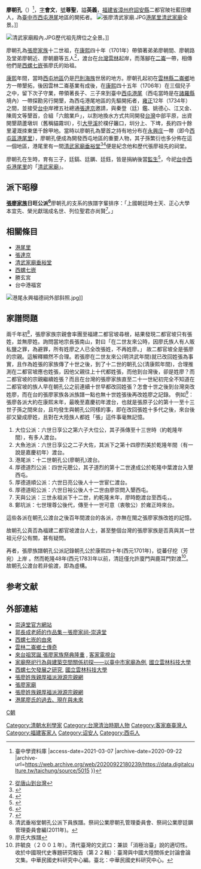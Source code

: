 {{東亞男性歷史人物
|名稱 = 廖朝孔
|字 = 會文
|國家 = 大清
|號 =尊聖
|法號 =
|院號 =
|其他名號 =
|出生日期 = [[康熙|康熙]]十七年正月二十一日<br>（1678年2月12日）
|出生地點 = [[福建省_(清)|福建省]][[漳州府|漳州府]][[詔安縣|詔安縣]]官陂社
|婚年 =
|逝世年 = 乾隆元年五月十七日<br>（1736年6月25日）
|逝世地 = 
|諡號 = 英義
|墳墓 = 
|祠廟 = [[臺中市|臺中市]][[西屯區|西屯區]]港尾里[[清武家廟垂裕堂|清武家廟垂裕堂]] <br />
           [[雲林縣|雲林縣]][[二崙鄉|二崙鄉]]垂裕堂
|世系 = [[張廖姓|張廖]]六世日旺公一派
|父親 = 廖國蔥
|母親 = 林晚娘
|元配 = 
|正室 = 
|妻 = 
|繼室 = 
|平妻 = 
|側室 = 
|兄弟 = 廖朝間、廖朝路
|子 = 廖廷鎬、廖廷𨯵、廖廷鈺
|出身 = 
|功名 = 
|經歷 = 
|著作 = 
|注釋 = 
}}

'''廖朝孔'''（{{bd|1678年|2月12日|1736年|6月25日}}）<ref>{{Cite web |url=https://data.digitalculture.tw/taichung/source/5015 |title=臺中客家文庫專書－大臺中客家人足跡{{!}} 臺中學資料庫 |access-date=2021-03-07 |archive-date=2020-09-22 |archive-url=https://web.archive.org/web/20200922180239/https://data.digitalculture.tw/taichung/source/5015 }}</ref>，[[表字|字]]'''會文'''，[[號|號]]'''尊聖'''，謚'''英義'''，[[福建省_(清)|福建省]][[漳州府|漳州府]][[詔安縣|詔安縣]]二都官陂社藍田樓人，為[[臺中市|臺中市]][[西屯區|西屯]][[港尾里_(臺中市)|港尾]]地區的開拓者。
[[File:張廖清武家廟.JPG|thumb]][[港尾里|港尾里]][[清武家廟|清武家廟]]全景。]]

[[File:清武家廟殿內.JPG|thumb]]歷代祖先牌位之全景。]]

廖朝孔為[[張廖家族|張廖家族]]十二世祖，在[[康熙|康熙]]四十年（1701年）帶領著弟弟廖朝間、廖朝路及堂弟廖朝近、廖朝廳等五人<ref>[http://archives.hakka.gov.tw/blog/badsikan/articleAction.do?method=doViewBlogArticle&articleId=MjkxNzk= 從唐山到台灣]{{Dead link|date=2020年2月 |bot=InternetArchiveBot |fix-attempted=yes }}</ref>，渡台在[[台灣|台灣]][[雲林|雲林]]起岸，而落腳在[[二崙鄉|二崙]]一帶，相傳他們是[[西螺七嵌|西螺七嵌]]張廖氏的始祖。

[[康熙|康熙]]年間，當時[[西屯區|西屯地區]]仍是[[巴則海族|巴則海族]]世居的地方。廖朝孔起初在[[雲林縣|雲林縣]][[二崙鄉|二崙鄉]]地方一帶墾拓，後因雲林二崙基業有成後，在[[康熙|康熙]]四十五年（1706年）在三個兒子之中，留下次子守業，帶領著長子、三子來到臺中[[西屯區|西屯]][[港尾里_(臺中市)|港尾]]（西屯當時是在[[諸羅縣|諸羅縣]]境內）一帶探勘另行開墾，為西屯港尾地區的先驅開拓者，[[雍正|雍正]]12年（1734年）之間，並接受[[台中|台中]]岸裡五社總通[[張達京|張達京]]邀請，與秦登（廷）鑑、姚德心、江又金、陳周文等墾首，合組「六館業戶」，以割地換水方式共同開發[[台灣|台灣]]中部平原，出資開墾葫蘆墩圳（舊稱貓霧圳），引[[大甲溪|大甲溪]]於樸仔籬口，圳分上、下埤，長約四十餘里灌溉拺東堡千餘甲地。當時以廖朝孔為墾首之持有地分布在[[港尾里_(臺中市)|永興庄]]一帶（即今[[西屯區|西屯區]][[港尾里_(臺中市)|港尾里]]），廖朝孔便成為開發西屯地區的重要人物，其子孫繁衍也多分佈在這一個地區，港尾里有一間[[清武家廟垂裕堂|清武家廟垂裕堂]]<ref>{{Cite web |url=http://www.youtube.com/watch?v=THN8Yd-ReJw |title=介紹清武家廟MV |access-date=2011-01-03 |archive-date=2020-06-29 |archive-url=https://web.archive.org/web/20200629085055/https://www.youtube.com/watch?v=THN8Yd-ReJw }}</ref><ref>{{Cite web |url=http://mail.hchs.hc.edu.tw/~pong/liau-chia.htm |title=廖家祠堂之行 |access-date=2012-08-08 |archive-date=2005-10-23 |archive-url=https://web.archive.org/web/20051023100447/http://mail.hchs.hc.edu.tw/~pong/liau-chia.htm }}</ref>便是紀念他和歷代張廖祖先的祠堂。

廖朝孔在生時，育有三子，廷鎬、廷𨯵、廷鈺，皆是捐納後當[[監生|監生]]<ref>{{Cite web |url=http://www.peopo.org/portal.php?op=viewPost&articleId=76534 |title=雲林縣二崙鄉來惠村的開墾與歷史兼論地名 |access-date=2012-08-10 |archive-date=2011-02-17 |archive-url=https://web.archive.org/web/20110217074325/http://www.peopo.org/portal.php?op=viewPost&articleId=76534 }}</ref>，今祀[[台中|台中]][[西屯區|西屯]][[港尾里|港尾里]]的「[[清武家廟|清武家廟]]」。

==派下昭穆==
'''[[張廖家族|張廖家族]]日旺公派<ref>{{Cite web |url=https://www.hakka.gov.tw/file/Attach/1990/1/84101631271.pdf |title=西螺地區「張廖」宗族特色與在地歷史發展 - 國立臺南大學台灣文化研究所碩士論文 |access-date=2021-03-07 |archive-date=2022-01-19 |archive-url=https://web.archive.org/web/20220119095308/https://www.hakka.gov.tw/file/Attach/1990/1/84101631271.pdf }}</ref>'''廖朝孔的支系的族譜字輩排序：「上國朝廷時士天、正心大學本宜先、榮光獻瑞成名世、列位聖君亦尚賢<ref>{{Cite web |url=https://news.ltn.com.tw/news/local/paper/346046 |title=論輩不論歲90歲廖遠足輩分最高- 地方- 自由時報電子報 |access-date=2021-03-07 |archive-date=2016-04-20 |archive-url=https://web.archive.org/web/20160420145207/http://news.ltn.com.tw/news/local/paper/346046 }}</ref>。」

== 相關條目 ==
*[[港尾里|港尾里]]
*[[張達京|張達京]]
*[[清武家廟垂裕堂|清武家廟垂裕堂]]
*[[西螺七嵌|西螺七嵌]]
*勝玄宮
*台中港福宮

[[File:港尾永興福德祠外部斜照.jpg|thumb]]]]

==家譜問題==
兩千年初<ref>清武垂裕堂朝孔公派下員族譜。祭祠公業廖朝孔管理委員會、祭祠公業廖廷𨯵管理委員會編(2011年)。</ref>，張廖家族宗親會率團至福建二都官坡尋根，結果發現二都官坡只有張姓，並無廖姓。詢問當地宗長張南山，對曰「在二世友來公時，因廖氏族人有人販私鹽之罪，為避罪，所有姓廖之人已全改張姓，不再姓廖。」
故二都官坡全是張廖的宗親。這解釋顯然不合理。若張廖在二世友來公(明洪武年間)就已改回姓張為事實，且作為姓張的家族傳了十世之後，到了十二世的朝孔公(清康熙年間)，合理推測在二都官坡應也姓張，因他父親往上十代都姓張，而他到台灣後，卻是姓廖？而二都官坡的宗親繼續姓張？而且在台灣的張廖家族直至二十一世紀初完全不知道在二都官坡的族人早在朝孔公之前連續十世早都改回姓張？怎會十世之後到台灣突改姓廖，而在台的張廖家族各派族譜一點也無十世姓張後再改姓廖之記錄。
例如<ref>廖氏大族譜</ref>：張廖各派大約在康熙末年，最晚至嘉慶初年渡台，也就是張原子公的第十一至十三世子孫之間來台，且均發生與朝孔公同樣的事，即在改回張姓十多代之後，來台後卻又變成廖姓，且對在大陸族人都姓「張」這件事毫無記憶。

# 大位公派：六世日享公之第六子大位公，其子孫傳至十三世時（約乾隆年間），有多人渡台。
# 大魚池派：六世日享公之二子大佐，其派下之第十四廖烈美於乾隆年間（有一說是嘉慶初年）渡台。
# 港尾派：十二世朝孔公(廖朝孔)渡台。
# 厚德道烈公派：四世元聰公，其子道烈的第十二世達成公於乾隆中葉渡台入墾西屯。
# 厚德道順公派：六世日亮公後人十一世宦仁渡台。
# 厚德道昭公派：六世日裕公後人十二世由廖崇問入墾西屯。
# 天與公派：三世永祖派下十二世，約乾隆末年，廖時飽渡台至西屯，。
# 鄭坑派：七世理尊公後代，傳至十一世可意（衷敬公）於雍正時來台。
這些各派在朝孔公渡台之後百年間渡台的各派，亦無在閩之張廖家族改姓的記憶。

故朝孔公真否為福建二都官坡渡台人士，甚至整個台灣的張廖家族是否真與其一世祖元仔公有關，甚有疑問。

再者，張廖族譜朝孔公派記錄朝孔公於康熙四十年(西元1701年)，從蕃仔挖（芳宛）上岸 。然而乾隆48年(西元1783)年以前，清廷僅允許廈門與鹿耳門對渡<ref>許毓良（２００１年）。清代臺灣的文武口：兼談「消極治臺」說的適切性。收於中國現代史專題研究報告（第２２輯）：臺灣與中國大陸關係史討論會論文集。中華民國史料研究中心編。臺北：中華民國史料研究中心。</ref>。故朝孔公渡台若非偷渡，即為虛構。
==参考文献==
{{reflist}}

== 外部連結 ==
{{refbegin|2}}
*[http://www.chongyuantang.com/ 崇遠堂官方網站] {{Wayback|url=http://www.chongyuantang.com/ |date=20220105161226 }}
*[https://web.archive.org/web/20090919033946/http://www.ttvs.cy.edu.tw/kcc/9310si/ca1.htm 郭長成老師的作品集－張廖家祠-崇遠堂]
*[https://web.archive.org/web/20071027204409/http://www.hakka.gov.tw/ct.asp?xItem=12274&ctNode=1117&mp=102 西螺七崁的由來]
*[http://www.lhps.ylc.edu.tw/country-material/Erthlen/tea4.htm 雲林二崙鄉土傳奇] {{Wayback|url=http://www.lhps.ylc.edu.tw/country-material/Erthlen/tea4.htm |date=20190520232224 }}
*[http://tw.news.yahoo.com/%E4%BE%86%E5%8F%B0%E7%A5%96%E5%86%A5%E8%AA%95-%E5%BC%B5%E5%BB%96%E5%AE%B6%E6%97%8F%E7%A5%AD%E5%85%B8%E9%9A%86%E9%87%8D-175411283.html 來台祖冥誕 張廖家族祭典隆重] {{Wayback|url=http://tw.news.yahoo.com/%E4%BE%86%E5%8F%B0%E7%A5%96%E5%86%A5%E8%AA%95-%E5%BC%B5%E5%BB%96%E5%AE%B6%E6%97%8F%E7%A5%AD%E5%85%B8%E9%9A%86%E9%87%8D-175411283.html |date=20201202112342 }}, [[客家電視台|客家電視台]]
*[http://ethesys.yuntech.edu.tw/pdf/etd-0822105-012048.pdf 家廟祭祀行為與建築空間關係初探——以臺中市家廟為例]{{dead link|date=2017年12月 |bot=InternetArchiveBot |fix-attempted=yes }}, [[國立雲林科技大學|國立雲林科技大學]]
*[http://ethesys.yuntech.edu.tw/pdf/etd-0723108-025530.pdf 西螺七欠發展之研究]{{dead link|date=2017年12月 |bot=InternetArchiveBot |fix-attempted=yes }}, [[國立雲林科技大學|國立雲林科技大學]]
*[https://web.archive.org/web/20130123073949/http://familyliao.myweb.hinet.net/b05.htm 張廖姓族親厚福派淵源宗親網]
*[https://web.archive.org/web/20140225191354/http://www.chang-liao.url.tw/members.html 張廖家廟]
*[https://web.archive.org/web/20130123073949/http://familyliao.myweb.hinet.net/b05.htm 張廖姓族親厚福派淵源宗親網]
*[https://web.archive.org/web/20130921054520/http://www.laiho.org.tw/docs/2003THAh04.pdf 港尾廖氏的過去、現在與未來]
{{refend}}

{{DEFAULTSORT:Liao廖}}
[[Category:清朝水利學家|Category:清朝水利學家]]
[[Category:台灣清治時期人物|Category:台灣清治時期人物]]
[[Category:客家裔臺灣人|Category:客家裔臺灣人]]
[[Category:福建客家人|Category:福建客家人]]
[[Category:诏安人|Category:诏安人]]
[[Category:西屯人|Category:西屯人]]
[[category:張廖姓|C朝]]